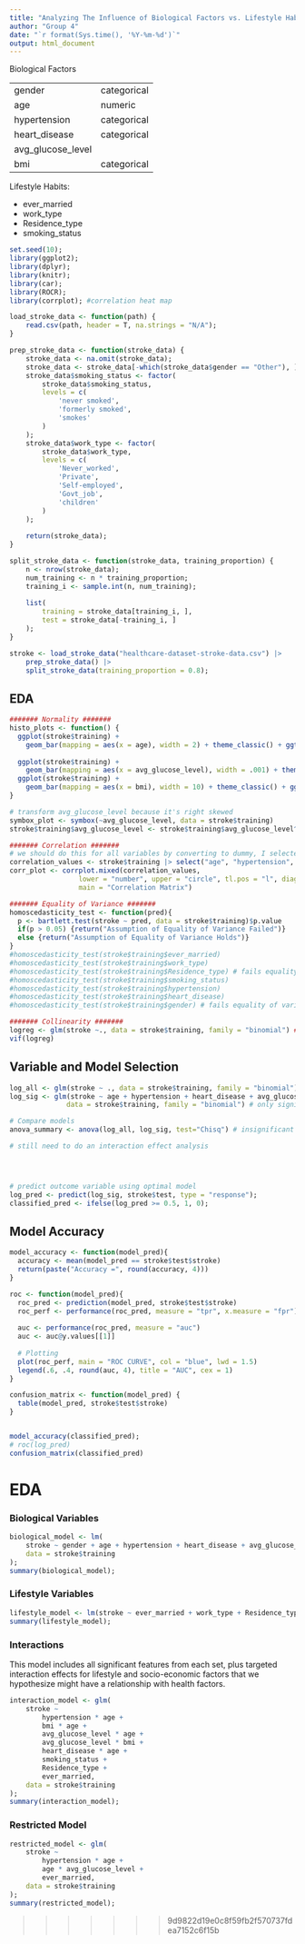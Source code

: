 ```yaml
---
title: "Analyzing The Influence of Biological Factors vs. Lifestyle Habits on Stroke Victims"
author: "Group 4"
date: "`r format(Sys.time(), '%Y-%m-%d')`"
output: html_document
---
```


Biological Factors

| | |
| --- | --- |
| gender | categorical |
| age | numeric |
| hypertension | categorical |
| heart_disease | categorical |
| avg_glucose_level |
| bmi | categorical |


Lifestyle Habits:

- ever_married
- work_type
- Residence_type
- smoking_status 

```r
set.seed(10);
library(ggplot2);
library(dplyr);
library(knitr);
library(car);
library(ROCR);
library(corrplot); #correlation heat map

load_stroke_data <- function(path) {
    read.csv(path, header = T, na.strings = "N/A");
}

prep_stroke_data <- function(stroke_data) {
    stroke_data <- na.omit(stroke_data);
    stroke_data <- stroke_data[-which(stroke_data$gender == "Other"), ];
    stroke_data$smoking_status <- factor(
        stroke_data$smoking_status,
        levels = c(
            'never smoked',
            'formerly smoked',
            'smokes'
        )
    );
    stroke_data$work_type <- factor(
        stroke_data$work_type,
        levels = c(
            'Never_worked',
            'Private',
            'Self-employed',
            'Govt_job',
            'children'
        )
    );
    
    return(stroke_data);
}

split_stroke_data <- function(stroke_data, training_proportion) {
    n <- nrow(stroke_data);
    num_training <- n * training_proportion;
    training_i <- sample.int(n, num_training);
    
    list(
        training = stroke_data[training_i, ],
        test = stroke_data[-training_i, ]
    );
}

stroke <- load_stroke_data("healthcare-dataset-stroke-data.csv") |> 
    prep_stroke_data() |> 
    split_stroke_data(training_proportion = 0.8);
```


## EDA
```r
####### Normality #######
histo_plots <- function() {
  ggplot(stroke$training) +
    geom_bar(mapping = aes(x = age), width = 2) + theme_classic() + ggtitle("Age");
    
  ggplot(stroke$training) +
    geom_bar(mapping = aes(x = avg_glucose_level), width = .001) + theme_classic() + ggtitle("Glucose Level");
  ggplot(stroke$training) +
    geom_bar(mapping = aes(x = bmi), width = 10) + theme_classic() + ggtitle("BMI");
}

# transform avg_glucose_level because it's right skewed
symbox_plot <- symbox(~avg_glucose_level, data = stroke$training)
stroke$training$avg_glucose_level <- stroke$training$avg_glucose_level^(-1)

####### Correlation #######
# we should do this for all variables by converting to dummy, I selected only numeric ones for now
correlation_values <- stroke$training |> select("age", "hypertension", "heart_disease", "avg_glucose_level", "bmi") |> cor() 
corr_plot <- corrplot.mixed(correlation_values,
                 lower = "number", upper = "circle", tl.pos = "l", diag = "l",
                 main = "Correlation Matrix")

####### Equality of Variance #######
homoscedasticity_test <- function(pred){
  p <- bartlett.test(stroke ~ pred, data = stroke$training)$p.value
  if(p > 0.05) {return("Assumption of Equality of Variance Failed")}
  else {return("Assumption of Equality of Variance Holds")}
}
#homoscedasticity_test(stroke$training$ever_married)
#homoscedasticity_test(stroke$training$work_type)
#homoscedasticity_test(stroke$training$Residence_type) # fails equality of variance
#homoscedasticity_test(stroke$training$smoking_status)
#homoscedasticity_test(stroke$training$hypertension)
#homoscedasticity_test(stroke$training$heart_disease)
#homoscedasticity_test(stroke$training$gender) # fails equality of variance

####### Collinearity #######
logreg <- glm(stroke ~., data = stroke$training, family = "binomial") ## log reg model
vif(logreg)
```

## Variable and Model Selection
```r
log_all <- glm(stroke ~ ., data = stroke$training, family = "binomial")
log_sig <- glm(stroke ~ age + hypertension + heart_disease + avg_glucose_level + smoking_status, 
              data = stroke$training, family = "binomial") # only significant variables

# Compare models
anova_summary <- anova(log_all, log_sig, test="Chisq") # insignificant p-val so we use simpler model

# still need to do an interaction effect analysis




# predict outcome variable using optimal model
log_pred <- predict(log_sig, stroke$test, type = "response");
classified_pred <- ifelse(log_pred >= 0.5, 1, 0);
```


## Model Accuracy
```r
model_accuracy <- function(model_pred){
  accuracy <- mean(model_pred == stroke$test$stroke)
  return(paste("Accuracy =", round(accuracy, 4)))
}

roc <- function(model_pred){
  roc_pred <- prediction(model_pred, stroke$test$stroke)
  roc_perf <- performance(roc_pred, measure = "tpr", x.measure = "fpr")
  
  auc <- performance(roc_pred, measure = "auc")
  auc <- auc@y.values[[1]]
   
  # Plotting
  plot(roc_perf, main = "ROC CURVE", col = "blue", lwd = 1.5)
  legend(.6, .4, round(auc, 4), title = "AUC", cex = 1)
}

confusion_matrix <- function(model_pred) {
  table(model_pred, stroke$test$stroke)
}


model_accuracy(classified_pred);
# roc(log_pred)
confusion_matrix(classified_pred)
```


# EDA

### Biological Variables
```r
biological_model <- lm(
    stroke ~ gender + age + hypertension + heart_disease + avg_glucose_level + bmi,
    data = stroke$training
);
summary(biological_model);
```
### Lifestyle Variables
```R
lifestyle_model <- lm(stroke ~ ever_married + work_type + Residence_type + smoking_status, data = stroke$training)
summary(lifestyle_model);
```

### Interactions
This model includes all significant features from each set, plus targeted interaction effects for lifestyle and socio-economic factors that we hypothesize might have a relationship with health factors.
```r
interaction_model <- glm(
    stroke ~ 
        hypertension * age + 
        bmi * age + 
        avg_glucose_level * age +
        avg_glucose_level * bmi +
        heart_disease * age +
        smoking_status +
        Residence_type + 
        ever_married,
    data = stroke$training
);
summary(interaction_model);
```

### Restricted Model
```r
restricted_model <- glm(
    stroke ~ 
        hypertension * age + 
        age * avg_glucose_level + 
        ever_married,
    data = stroke$training
);
summary(restricted_model);
```

>>>>>>> 9d9822d19e0c8f59fb2f570737fdea7152c6f15b
